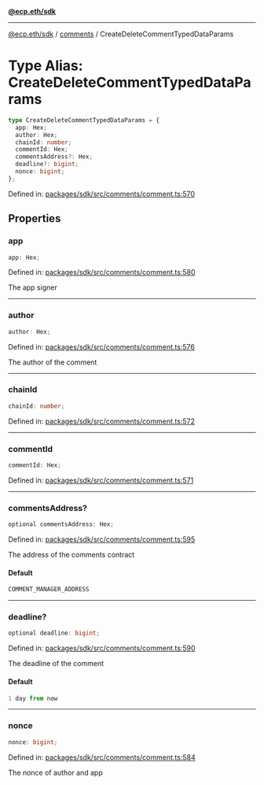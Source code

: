 [**@ecp.eth/sdk**](../../index.mdx)

***

[@ecp.eth/sdk](/sdk-reference/index.mdx) / [comments](/sdk-reference/comments/index.mdx) / CreateDeleteCommentTypedDataParams

# Type Alias: CreateDeleteCommentTypedDataParams

```ts
type CreateDeleteCommentTypedDataParams = {
  app: Hex;
  author: Hex;
  chainId: number;
  commentId: Hex;
  commentsAddress?: Hex;
  deadline?: bigint;
  nonce: bigint;
};
```

Defined in: [packages/sdk/src/comments/comment.ts:570](https://github.com/ecp-eth/comments-monorepo/blob/main/packages/sdk/src/comments/comment.ts#L570)

## Properties

### app

```ts
app: Hex;
```

Defined in: [packages/sdk/src/comments/comment.ts:580](https://github.com/ecp-eth/comments-monorepo/blob/main/packages/sdk/src/comments/comment.ts#L580)

The app signer

***

### author

```ts
author: Hex;
```

Defined in: [packages/sdk/src/comments/comment.ts:576](https://github.com/ecp-eth/comments-monorepo/blob/main/packages/sdk/src/comments/comment.ts#L576)

The author of the comment

***

### chainId

```ts
chainId: number;
```

Defined in: [packages/sdk/src/comments/comment.ts:572](https://github.com/ecp-eth/comments-monorepo/blob/main/packages/sdk/src/comments/comment.ts#L572)

***

### commentId

```ts
commentId: Hex;
```

Defined in: [packages/sdk/src/comments/comment.ts:571](https://github.com/ecp-eth/comments-monorepo/blob/main/packages/sdk/src/comments/comment.ts#L571)

***

### commentsAddress?

```ts
optional commentsAddress: Hex;
```

Defined in: [packages/sdk/src/comments/comment.ts:595](https://github.com/ecp-eth/comments-monorepo/blob/main/packages/sdk/src/comments/comment.ts#L595)

The address of the comments contract

#### Default

```ts
COMMENT_MANAGER_ADDRESS
```

***

### deadline?

```ts
optional deadline: bigint;
```

Defined in: [packages/sdk/src/comments/comment.ts:590](https://github.com/ecp-eth/comments-monorepo/blob/main/packages/sdk/src/comments/comment.ts#L590)

The deadline of the comment

#### Default

```ts
1 day from now
```

***

### nonce

```ts
nonce: bigint;
```

Defined in: [packages/sdk/src/comments/comment.ts:584](https://github.com/ecp-eth/comments-monorepo/blob/main/packages/sdk/src/comments/comment.ts#L584)

The nonce of author and app
